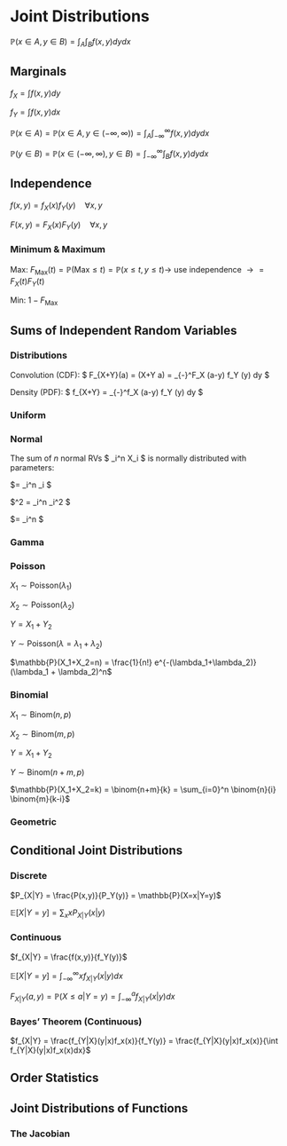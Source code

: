 # Joint Distributions

$\mathbb{P}(x \in A, y \in B) = \int_A \int_B f(x,y) dy dx$

## Marginals

$f_X = \int f(x,y) dy$

$f_Y = \int f(x,y) dx$

$\mathbb{P}(x \in A) = \mathbb{P}(x \in A, y \in (-\infty, \infty)) = \int_A \int_{-\infty}^{\infty} f(x,y) dy dx$

$\mathbb{P}(y \in B) = \mathbb{P}(x \in (-\infty, \infty), y \in B) = \int_{-\infty}^{\infty} \int_B  f(x,y) dy dx$

## Independence

$f(x,y)=f_X(x)f_Y(y) \quad \forall x,y$

$F(x,y)=F_X(x)F_Y(y) \quad \forall x,y$

### Minimum & Maximum

Max: $F_{\text{Max}}(t)=\mathbb{P}(\text{Max} \leq t) = \mathbb{P}(x \leq t, y \leq t) \rightarrow$ use independence $\rightarrow = F_X(t)F_Y(t)$

Min: $1-F_{\text{Max}}$

## Sums of Independent Random Variables

### Distributions

Convolution (CDF): $ F_{X+Y}(a) = \mathbb{P}(X+Y \leq a) = \int_{-\infty}^\infty F_X (a-y) f_Y (y) dy $

Density (PDF): $ f_{X+Y} = \int_{-\infty}^\infty f_X (a-y) f_Y (y) dy $

### Uniform

### Normal

The sum of $n$ normal RVs $ \sum_i^n X_i $ is normally distributed with parameters:

$\mu = \sum_i^n \mu_i $

$\sigma^2 = \sum_i^n \sigma_i^2 $

$\sigma = \sqrt{\sum_i^n \sigma_i^2} \neq \sum_i^n \sqrt{\sigma_i^2} $

### Gamma

### Poisson

$X_1\sim\text{Poisson}(\lambda_1)$

$X_2\sim\text{Poisson}(\lambda_2)$

$Y = X_1+Y_2$

$Y\sim\text{Poisson}(\lambda= \lambda_1 + \lambda_2)$

$\mathbb{P}(X_1+X_2=n) = \frac{1}{n!} e^{-(\lambda_1+\lambda_2)} (\lambda_1 + \lambda_2)^n$

### Binomial 

$X_1\sim\text{Binom}(n,p)$

$X_2\sim\text{Binom}(m,p)$

$Y = X_1+Y_2$

$Y\sim\text{Binom}(n+m,p)$

$\mathbb{P}(X_1+X_2=k) = \binom{n+m}{k} = \sum_{i=0}^n \binom{n}{i} \binom{m}{k-i}$

### Geometric

## Conditional Joint Distributions

### Discrete

$P_{X|Y} = \frac{P(x,y)}{P_Y(y)} = \mathbb{P}(X=x|Y=y)$

$\mathbb{E}[X|Y=y] = \displaystyle\sum_x x P_{X|Y}(x|y)$

### Continuous

$f_{X|Y} = \frac{f(x,y)}{f_Y(y)}$

$\mathbb{E}[X|Y=y] = \displaystyle\int_{-\infty}^\infty x f_{X|Y} (x|y) dx$

$F_{X|Y}(a,y) = \mathbb{P}(X \leq a | Y=y) = \displaystyle\int_{-\infty}^a f_{X|Y}(x|y) dx$

### Bayes' Theorem (Continuous)

$f_{X|Y} = \frac{f_{Y|X}(y|x)f_x(x)}{f_Y(y)} = \frac{f_{Y|X}(y|x)f_x(x)}{\int f_{Y|X}(y|x)f_x(x)dx}$

## Order Statistics

## Joint Distributions of Functions

### The Jacobian